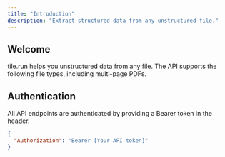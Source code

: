```yaml
---
title: "Introduction"
description: "Extract structured data from any unstructured file."
---
```


## Welcome

tile.run helps you unstructured data from any file. The API supports the following file types, including multi-page PDFs.

## Authentication

All API endpoints are authenticated by providing a Bearer token in the header.

```json
{
  "Authorization": "Bearer [Your API token]"
}
```
